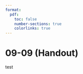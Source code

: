 ```yaml
---
format:
  pdf:
    toc: false
    number-sections: true
    colorlinks: true
---
```


# 09-09 (Handout)

test
